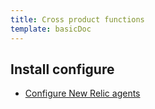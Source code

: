```yaml
---
title: Cross product functions
template: basicDoc
---
```


## Install configure

* [Configure New Relic agents](/docs/using-new-relic/cross-product-functions/install-configure/configure-agent)
